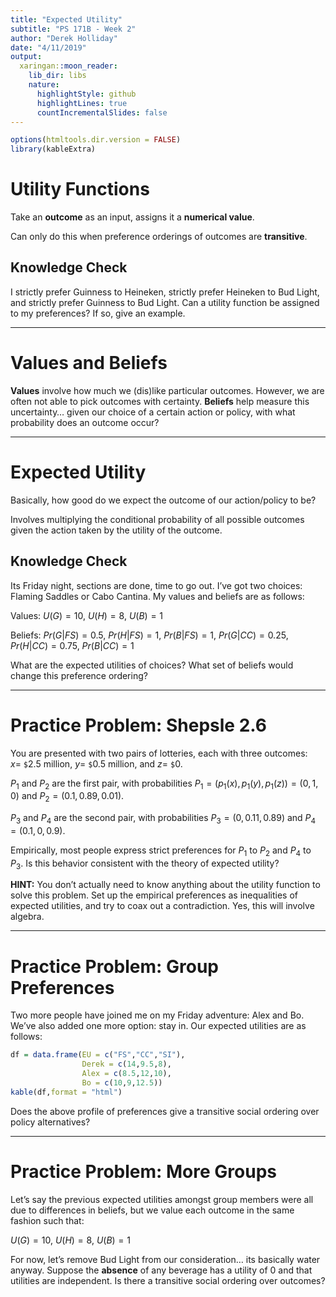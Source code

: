 ```yaml
---
title: "Expected Utility"
subtitle: "PS 171B - Week 2"
author: "Derek Holliday"
date: "4/11/2019"
output:
  xaringan::moon_reader:
    lib_dir: libs
    nature:
      highlightStyle: github
      highlightLines: true
      countIncrementalSlides: false
---
```


```r
options(htmltools.dir.version = FALSE)
library(kableExtra)
```

# Utility Functions

Take an **outcome** as an input, assigns it a **numerical value**.

Can only do this when preference orderings of outcomes are **transitive**.

## Knowledge Check

I strictly prefer Guinness to Heineken, strictly prefer Heineken to Bud Light, and strictly prefer Guinness to Bud Light. Can a utility function be assigned to my preferences? If so, give an example.

---

# Values and Beliefs

**Values** involve how much we (dis)like particular outcomes. However, we are often not able to pick outcomes with certainty. **Beliefs** help measure this uncertainty... given our choice of a certain action or policy, with what probability does an outcome occur?

---

# Expected Utility

Basically, how good do we expect the outcome of our action/policy to be?

Involves multiplying the conditional probability of all possible outcomes given the action taken by the utility of the outcome.

## Knowledge Check

Its Friday night, sections are done, time to go out. I've got two choices: Flaming Saddles or Cabo Cantina. My values and beliefs are as follows:

Values: $U(G) = 10$, $U(H) = 8$, $U(B) = 1$

Beliefs: $Pr(G|FS) = 0.5$, $Pr(H|FS) = 1$, $Pr(B|FS) = 1$, $Pr(G|CC) = 0.25$, $Pr(H|CC) = 0.75$, $Pr(B|CC) = 1$

What are the expected utilities of choices? What set of beliefs would change this preference ordering?

---

# Practice Problem: Shepsle 2.6

You are presented with two pairs of lotteries, each with three outcomes: $\quad$
$x =$ `$`2.5 million, $y =$ `$`0.5 million, and $z =$ `$`0.

$P_1$ and $P_2$ are the first pair, with probabilities $P_1 = \big(p_1(x),p_1(y),p_1(z)\big) = (0, 1, 0)$ and $P_2 = (0.1, 0.89, 0.01)$.

$P_3$ and $P_4$ are the second pair, with probabilities $P_3 = (0, 0.11, 0.89)$ and $P_4 = (0.1, 0, 0.9)$.

Empirically, most people express strict preferences for $P_1$ to $P_2$ and $P_4$ to $P_3$. Is this behavior consistent with the theory of expected utility?

**HINT:** You don't actually need to know anything about the utility function to solve this problem. Set up the empirical preferences as inequalities of expected utilities, and try to coax out a contradiction. Yes, this will involve algebra.

---

# Practice Problem: Group Preferences

Two more people have joined me on my Friday adventure: Alex and Bo. We've also added one more option: stay in. Our expected utilities are as follows:

```r
df = data.frame(EU = c("FS","CC","SI"),
                Derek = c(14,9.5,8),
                Alex = c(8.5,12,10),
                Bo = c(10,9,12.5))
kable(df,format = "html")
```

Does the above profile of preferences give a transitive social ordering over policy alternatives?

---

# Practice Problem: More Groups

Let's say the previous expected utilities amongst group members were all due to differences in beliefs, but we value each outcome in the same fashion such that:

$U(G) = 10$, $U(H) = 8$, $U(B) = 1$

For now, let's remove Bud Light from our consideration... its basically water anyway. Suppose the **absence** of any beverage has a utility of 0 and that utilities are independent. Is there a transitive social ordering over outcomes?
